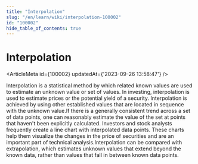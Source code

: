 ```yaml
---
title: "Interpolation"
slug: "/en/learn/wiki/interpolation-100002"
id: "100002"
hide_table_of_contents: true
---
```



# Interpolation

<ArticleMeta id={100002} updatedAt={'2023-09-26 13:58:47'} />
<div className='border-solid border-b border-t-0 my-4 border-[var(--ifm-color-gray-300)]' />

Interpolation is a statistical method by which related known values are used to estimate an unknown value or set of values. In investing, interpolation is used to estimate prices or the potential yield of a security. Interpolation is achieved by using other established values that are located in sequence with the unknown value.If there is a generally consistent trend across a set of data points, one can reasonably estimate the value of the set at points that haven't been explicitly calculated. Investors and stock analysts frequently create a line chart with interpolated data points. These charts help them visualize the changes in the price of securities and are an important part of technical analysis.Interpolation can be compared with extrapolation, which estimates unknown values that extend beyond the known data, rather than values that fall in between known data points.
